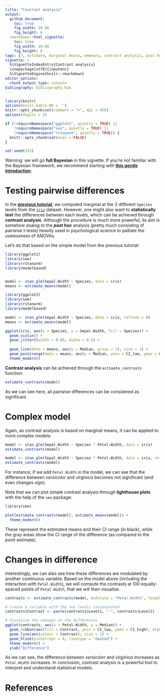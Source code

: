 ```yaml
---
title: "Contrast analysis"
output: 
  github_document:
    toc: true
    fig_width: 10.08
    fig_height: 6
  rmarkdown::html_vignette:
    toc: true
    fig_width: 10.08
    fig_height: 6
tags: [r, estimate, marginal means, emmeans, contrast analysis, post hoc, pairwise t tests]
vignette: >
  %\VignetteIndexEntry{Contrast analysis}
  \usepackage[utf8]{inputenc}
  %\VignetteEngine{knitr::rmarkdown}
editor_options: 
  chunk_output_type: console
bibliography: bibliography.bib
---
```


```r
library(knitr)
options(knitr.kable.NA = '')
knitr::opts_chunk$set(comment = ">", dpi = 450)
options(digits = 2)

if (!requireNamespace("ggplot2", quietly = TRUE) ||
    !requireNamespace("see", quietly = TRUE) ||
    !requireNamespace("rstanarm", quietly = TRUE)) {
  knitr::opts_chunk$set(eval = FALSE)
}

set.seed(333)
```


Warning: we will go **full Bayesian** in this vignette. If you're not familiar with the Bayesian framework, we recommend starting with [**this gentle introduction**](https://easystats.github.io/bayestestR/articles/bayestestR.html).

# Testing pairwise differences

In the [**previous tutorial**](https://easystats.github.io/estimate/articles/estimate_means.html), we computed marginal at the 3 different `Species` levels from the  [`iris`](https://en.wikipedia.org/wiki/Iris_flower_data_set) dataset. However, one might also want to **statistically test** the differences between each levels, which can be achieved through **contrast analysis**. Although the procedure is much more powerful, its aim is somehow analog to the ***post hoc*** analysis (pretty much consisting of pairwise t-tests) heavily used in psychological science to palliate the uselessness of ANOVAs.

Let's do that based on the simple model from the previous tutorial:

```r
library(ggplot2)
library(see)
library(rstanarm)
library(modelbased)


model <- stan_glm(Sepal.Width ~ Species, data = iris)
means <- estimate_means(model)
```
```r
library(ggplot2)
library(see)
library(rstanarm)
library(modelbased)

model <- stan_glm(Sepal.Width ~ Species, data = iris, refresh = 0)
means <- estimate_means(model)
```
```r
ggplot(iris, aes(x = Species, y = Sepal.Width, fill = Species)) +
  geom_violin() +
  geom_jitter2(width = 0.05, alpha = 0.5) +
  
  geom_line(data = means, aes(y = Median, group = 1), size = 1) +
  geom_pointrange(data = means, aes(y = Median, ymin = CI_low, ymax = CI_high), size = 1, color = "white") +
  theme_modern()
```

**Contrast analysis** can be achieved through the `estimate_contrasts` function:

```r
estimate_contrasts(model)
```

As we can see here, all pairwise differences can be considered as significant.

# Complex model


Again, as contrast analysis is based on marginal means, it can be applied to more complex models:

```r
model <- stan_glm(Sepal.Width ~ Species * Petal.Width, data = iris)
estimate_contrasts(model)
```
```r
model <- stan_glm(Sepal.Width ~ Species * Petal.Width, data = iris, refresh = 0, iter = 1000, chains = 2)
estimate_contrasts(model)
```

For instance, if we add `Petal.Width` in the model, we can see that the difference between *versicolor* and *virginica* becomes not significant (and even changes sign). 

Note that we can plot simple contrast analysis through **lighthouse plots** with the help of the `see` package:

```r
library(see)

plot(estimate_contrasts(model), estimate_means(model)) +
  theme_modern()
```


These represent the estimated means and their CI range (in black), while the gray areas show the CI range of the difference (as compared to the point estimate).

# Changes in difference

Interestingly, we can also see how these differences are modulated by another continuous variable. Based on the model above (including the interaction with `Petal.Width`), we will compute the contrasts at 100 equally-spaced points of `Petal.Width`, that we will then visualise.

```r
contrasts <- estimate_contrasts(model, modulate = "Petal.Width", length = 100)

# Create a variable with the two levels concatenated 
contrasts$Contrast <- paste(contrasts$Level1, "-", contrasts$Level2) 

# Visualise the changes in the differences
ggplot(contrasts, aes(x = Petal.Width, y = Median)) +
  geom_ribbon(aes(fill = Contrast, ymin = CI_low, ymax = CI_high), alpha = 0.2) +
  geom_line(aes(colour = Contrast), size = 1) +
  geom_hline(yintercept = 0, linetype = "dashed") +
  theme_modern() +
  ylab("Difference")
```


As we can see, the difference between *versicolor* and *virginica* increases as `Petal.Width` increases. In conclusion, contrast analysis is a powerful tool to interpret and understand statistical models.


# References
